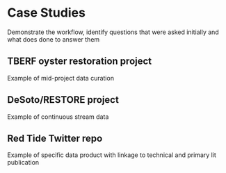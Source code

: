 # Case Studies {#cases}

Demonstrate the workflow, identify questions that were asked initially and what does done to answer them

## TBERF oyster restoration project

Example of mid-project data curation

## DeSoto/RESTORE project

Example of continuous stream data

## Red Tide Twitter repo

Example of specific data product with linkage to technical and primary lit publication
